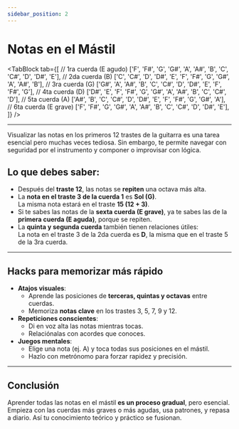 ```yaml
---
sidebar_position: 2
---
```


# Notas en el Mástil

<TabBlock
  tab={[
    // 1ra cuerda (E agudo)
    ['F', 'F#', 'G', 'G#', 'A', 'A#', 'B', 'C', 'C#', 'D', 'D#', 'E'],
    // 2da cuerda (B)
    ['C', 'C#', 'D', 'D#', 'E', 'F', 'F#', 'G', 'G#', 'A', 'A#', 'B'],
    // 3ra cuerda (G)
    ['G#', 'A', 'A#', 'B', 'C', 'C#', 'D', 'D#', 'E', 'F', 'F#', 'G'],
    // 4ta cuerda (D)
    ['D#', 'E', 'F', 'F#', 'G', 'G#', 'A', 'A#', 'B', 'C', 'C#', 'D'],
    // 5ta cuerda (A)
    ['A#', 'B', 'C', 'C#', 'D', 'D#', 'E', 'F', 'F#', 'G', 'G#', 'A'],
    // 6ta cuerda (E grave)
    ['F', 'F#', 'G', 'G#', 'A', 'A#', 'B', 'C', 'C#', 'D', 'D#', 'E'],
  ]}
/>

---

Visualizar las notas en los primeros 12 trastes de la guitarra es una tarea esencial pero muchas veces tediosa. Sin embargo, te permite navegar con seguridad por el instrumento y componer o improvisar con lógica.

## Lo que debes saber:

- Después del **traste 12**, las notas se **repiten** una octava más alta.
- La **nota en el traste 3 de la cuerda 1** es **Sol (G)**.  
  La misma nota estará en el traste **15 (12 + 3)**.
- Si te sabes las notas de la **sexta cuerda (E grave)**, ya te sabes las de la **primera cuerda (E aguda)**, porque se repiten.
- La **quinta y segunda cuerda** también tienen relaciones útiles:  
  La nota en el traste 3 de la 2da cuerda es **D**, la misma que en el traste 5 de la 3ra cuerda.

---

## Hacks para memorizar más rápido

- **Atajos visuales**:
  - Aprende las posiciones de **terceras, quintas y octavas** entre cuerdas.
  - Memoriza **notas clave** en los trastes 3, 5, 7, 9 y 12.
- **Repeticiones conscientes**:
  - Di en voz alta las notas mientras tocas.
  - Relaciónalas con acordes que conoces.
- **Juegos mentales**:
  - Elige una nota (ej. A) y toca todas sus posiciones en el mástil.
  - Hazlo con metrónomo para forzar rapidez y precisión.

---

## Conclusión

Aprender todas las notas en el mástil **es un proceso gradual**, pero esencial. Empieza con las cuerdas más graves o más agudas, usa patrones, y repasa a diario. Así tu conocimiento teórico y práctico se fusionan.

<DonateButton />
<Comments />
